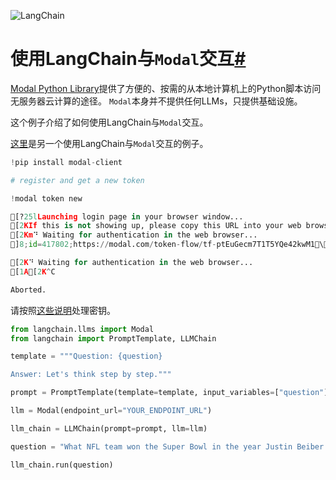 

<Head>
  <script>
    {
      `(function() {
         var _hmt = _hmt || [];
(function() {
  var hm = document.createElement("script");
  hm.src = "https://hm.baidu.com/hm.js?e60fb290e204e04c5cb6f79b0ac1e697";
  var s = document.getElementsByTagName("script")[0]; 
  s.parentNode.insertBefore(hm, s);
})();
       })();`
    }
  </script>
</Head>

![LangChain](https://pica.zhimg.com/50/v2-56e8bbb52aa271012541c1fe1ceb11a2_r.gif)





使用LangChain与`Modal`交互[#](#modal "链接至本标题的永久链接")
============================

[Modal Python Library](https://modal.com/docs/guide)提供了方便的、按需的从本地计算机上的Python脚本访问无服务器云计算的途径。
`Modal`本身并不提供任何LLMs，只提供基础设施。

这个例子介绍了如何使用LangChain与`Modal`交互。

[这里](https://modal.com/docs/guide/ex/potus_speech_qanda)是另一个使用LangChain与`Modal`交互的例子。

```python
!pip install modal-client

```

```python
# register and get a new token

!modal token new

```

```python
[?25lLaunching login page in your browser window...
[2KIf this is not showing up, please copy this URL into your web browser manually:
[2Km⠙ Waiting for authentication in the web browser...
]8;id=417802;https://modal.com/token-flow/tf-ptEuGecm7T1T5YQe42kwM1\[4;94mhttps://modal.com/token-flow/tf-ptEuGecm7T1T5YQe42kwM1]8;;\

[2K⠙ Waiting for authentication in the web browser...
[1A[2K^C

Aborted.

```

请按照[这些说明](https://modal.com/docs/guide/secrets)处理密钥。

```python
from langchain.llms import Modal
from langchain import PromptTemplate, LLMChain

```

```python
template = """Question: {question}

Answer: Let's think step by step."""

prompt = PromptTemplate(template=template, input_variables=["question"])

```

```python
llm = Modal(endpoint_url="YOUR_ENDPOINT_URL")

```

```python
llm_chain = LLMChain(prompt=prompt, llm=llm)

```

```python
question = "What NFL team won the Super Bowl in the year Justin Beiber was born?"

llm_chain.run(question)

```


